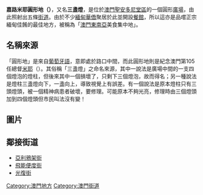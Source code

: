 {{Unreferenced |time=2008-10-14T16:55:58+00:00 }}
{{Macau_streetbox
| streetname_zh = 嘉路米耶圓形地 
| alternate_zh1 = 三盞燈
| streetname_pt = Rotunda de Carlos da Maia
| namedon       = 1925年
| parish        = {{MAC}}[[聖安多尼堂區|聖安多尼堂區]]
| junction1     = 飛能便度街
| junction2     = 光復街
| junction3     = 亞利鴉架街
| radius        = 約25
}}
'''嘉路米耶圓形地（{{lang|pt|Rotunda de Carlos da Maia}}）'''，又名'''三盞燈'''，是位於[[澳門|澳門]][[聖安多尼堂區|聖安多尼堂區]]的一個圓形[[廣場|廣場]]，由此照射出五條[[街道|街道]]。由於不少[[緬甸|緬甸]][[華僑|華僑]]聚居於此並開設[[餐館|餐館]]，所以這亦是品嚐正宗緬甸佳餚的最佳地方，被稱為「[[澳門|澳門]][[東南亞|東南亞]]美食集中地」。

==名稱來源==
「圓形地」是來自[[葡萄牙語|葡萄牙語]]，意即處於路口中間，而此圓形地則是紀念澳門第105任總督[[嘉路士米耶|米耶]]（{{lang|pt|José Carlos da Maia}}）。其俗稱「三盞燈」之命名來源，其中一說法是廣場中間的一支四個燈泡的燈柱，但後來其中一個損壞了，只剩下三個燈泡，故而得名；另一種說法是燈柱三盞燈向下，一盞向上，導致視覺上有誤差。有一個說法是原本燈柱只有三頭燈頭，被一個精神病患者破壞，要修理。可能原本不夠光亮，修理時由三個燈頭加到四個燈頭但市民叫法沒有變！

==圖片==
{{gallery
|File:三盞燈圓型地(Three lighting amphitheatre) - panoramio.jpg|嘉路米耶圓形地
|File:Macau Rotunda de Carlos da Maia 360 1.JPG|嘉路米耶圓形地的三盞燈
|File:Carlos da Maia Macao.jpg|三盞燈
}}

==鄰接街道==
* [[亞利鴉架街|亞利鴉架街]]
* [[飛能便度街|飛能便度街]]
* [[光復街|光復街]]

{{commonscat|Rotunda de Carlos da Maia}}

{{MO-street-stub}}

{{澳門行政區劃}}

[[Category:澳門地方|Category:澳門地方]]
[[Category:澳門街道|Category:澳門街道]]